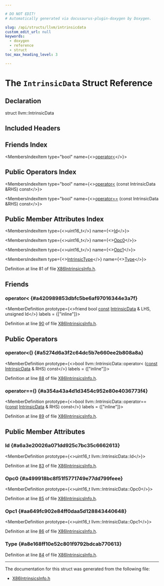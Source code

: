 ```yaml
---

# DO NOT EDIT!
# Automatically generated via docusaurus-plugin-doxygen by Doxygen.

slug: /api/structs/llvm/intrinsicdata
custom_edit_url: null
keywords:
  - doxygen
  - reference
  - struct
toc_max_heading_level: 3

---
```





# The `IntrinsicData` Struct Reference

<DoxygenPage pluginConfig={pluginConfig}>



## Declaration

<CodeBlock>struct llvm::IntrinsicData</CodeBlock>

## Included Headers

<IncludesList>
<IncludesListItem
  filePath="Target/X86/X86IntrinsicsInfo.h"
  permalink="/docs/api/files/lib/lib/target/lib/target/x86/x86intrinsicsinfo-h"
  isLocal="true" />
</IncludesList>

## Friends Index

<MembersIndex>

<MembersIndexItem
  type="bool"
  name={<><a href="#a420989853dbfc5be6af97016344e3a7f">operator&lt;</a></>}>
</MembersIndexItem>

</MembersIndex>

## Public Operators Index

<MembersIndex>

<MembersIndexItem
  type="bool"
  name={<><a href="#a5274d6a3f2c64dc5b7e660ee2b808a8a">operator&lt;</a> (const IntrinsicData &amp;RHS) const</>}>
</MembersIndexItem>

<MembersIndexItem
  type="bool"
  name={<><a href="#a354a43a4d1d3454c952e80e4036773f4">operator==</a> (const IntrinsicData &amp;RHS) const</>}>
</MembersIndexItem>

</MembersIndex>

## Public Member Attributes Index

<MembersIndex>

<MembersIndexItem
  type={<>uint16&#95;t</>}
  name={<><a href="#a6a3e20026a071dd925c7bc35c6662613">Id</a></>}>
</MembersIndexItem>

<MembersIndexItem
  type={<>uint16&#95;t</>}
  name={<><a href="#a499918bc8f51f5771749e77dd799feee">Opc0</a></>}>
</MembersIndexItem>

<MembersIndexItem
  type={<>uint16&#95;t</>}
  name={<><a href="#aa649fc902e84ff0daa5d128843440648">Opc1</a></>}>
</MembersIndexItem>

<MembersIndexItem
  type={<><a href="/docs/api/namespaces/llvm/#ad98783229b874cc80970a2f3aa495caa">IntrinsicType</a></>}
  name={<><a href="#a8e168ff10e52c801f9792bdcab770613">Type</a></>}>
</MembersIndexItem>

</MembersIndex>


Definition at line 81 of file <a href="/docs/api/files/lib/lib/target/lib/target/x86/x86intrinsicsinfo-h">X86IntrinsicsInfo.h</a>.

<SectionDefinition>

## Friends

### operator&lt; {#a420989853dbfc5be6af97016344e3a7f}

<MemberDefinition
  prototype={<>friend bool <a href="/docs/api/files/lib/lib/target/lib/target/aarch64/aarch64promoteconstant-cpp/#a90f8350fecae261c25be85d38b451bff">const</a> <a href="/docs/api/structs/llvm/intrinsicdata">IntrinsicData</a> &amp; LHS, unsigned Id</>}
  labels = {["inline"]}>

Definition at line <a href="/docs/api/files/lib/lib/target/lib/target/x86/x86intrinsicsinfo-h/#l00090">90</a> of file <a href="/docs/api/files/lib/lib/target/lib/target/x86/x86intrinsicsinfo-h">X86IntrinsicsInfo.h</a>.
</MemberDefinition>

</SectionDefinition>

<SectionDefinition>

## Public Operators

### operator&lt;() {#a5274d6a3f2c64dc5b7e660ee2b808a8a}

<MemberDefinition
  prototype={<>bool llvm::IntrinsicData::operator&lt; (<a href="/docs/api/files/lib/lib/target/lib/target/aarch64/aarch64promoteconstant-cpp/#a90f8350fecae261c25be85d38b451bff">const</a> <a href="/docs/api/structs/llvm/intrinsicdata">IntrinsicData</a> &amp; RHS) const</>}
  labels = {["inline"]}>

Definition at line <a href="/docs/api/files/lib/lib/target/lib/target/x86/x86intrinsicsinfo-h/#l00088">88</a> of file <a href="/docs/api/files/lib/lib/target/lib/target/x86/x86intrinsicsinfo-h">X86IntrinsicsInfo.h</a>.
</MemberDefinition>

### operator==() {#a354a43a4d1d3454c952e80e4036773f4}

<MemberDefinition
  prototype={<>bool llvm::IntrinsicData::operator== (<a href="/docs/api/files/lib/lib/target/lib/target/aarch64/aarch64promoteconstant-cpp/#a90f8350fecae261c25be85d38b451bff">const</a> <a href="/docs/api/structs/llvm/intrinsicdata">IntrinsicData</a> &amp; RHS) const</>}
  labels = {["inline"]}>

Definition at line <a href="/docs/api/files/lib/lib/target/lib/target/x86/x86intrinsicsinfo-h/#l00089">89</a> of file <a href="/docs/api/files/lib/lib/target/lib/target/x86/x86intrinsicsinfo-h">X86IntrinsicsInfo.h</a>.
</MemberDefinition>

</SectionDefinition>

<SectionDefinition>

## Public Member Attributes

### Id {#a6a3e20026a071dd925c7bc35c6662613}

<MemberDefinition
  prototype={<>uint16&#95;t llvm::IntrinsicData::Id</>}>

Definition at line <a href="/docs/api/files/lib/lib/target/lib/target/x86/x86intrinsicsinfo-h/#l00083">83</a> of file <a href="/docs/api/files/lib/lib/target/lib/target/x86/x86intrinsicsinfo-h">X86IntrinsicsInfo.h</a>.
</MemberDefinition>

### Opc0 {#a499918bc8f51f5771749e77dd799feee}

<MemberDefinition
  prototype={<>uint16&#95;t llvm::IntrinsicData::Opc0</>}>

Definition at line <a href="/docs/api/files/lib/lib/target/lib/target/x86/x86intrinsicsinfo-h/#l00085">85</a> of file <a href="/docs/api/files/lib/lib/target/lib/target/x86/x86intrinsicsinfo-h">X86IntrinsicsInfo.h</a>.
</MemberDefinition>

### Opc1 {#aa649fc902e84ff0daa5d128843440648}

<MemberDefinition
  prototype={<>uint16&#95;t llvm::IntrinsicData::Opc1</>}>

Definition at line <a href="/docs/api/files/lib/lib/target/lib/target/x86/x86intrinsicsinfo-h/#l00086">86</a> of file <a href="/docs/api/files/lib/lib/target/lib/target/x86/x86intrinsicsinfo-h">X86IntrinsicsInfo.h</a>.
</MemberDefinition>

### Type {#a8e168ff10e52c801f9792bdcab770613}

<MemberDefinition
  prototype="IntrinsicType llvm::IntrinsicData::Type">

Definition at line <a href="/docs/api/files/lib/lib/target/lib/target/x86/x86intrinsicsinfo-h/#l00084">84</a> of file <a href="/docs/api/files/lib/lib/target/lib/target/x86/x86intrinsicsinfo-h">X86IntrinsicsInfo.h</a>.
</MemberDefinition>

</SectionDefinition>

<hr/>

The documentation for this struct was generated from the following file:

<ul>
<li><a href="/docs/api/files/lib/lib/target/lib/target/x86/x86intrinsicsinfo-h">X86IntrinsicsInfo.h</a></li>
</ul>

</DoxygenPage>
